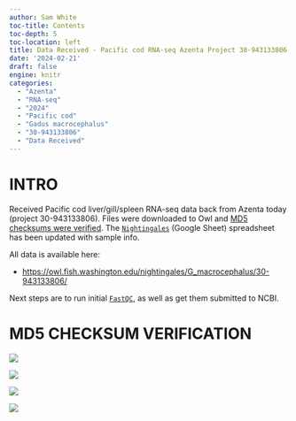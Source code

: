 ```yaml
---
author: Sam White
toc-title: Contents
toc-depth: 5
toc-location: left
title: Data Received - Pacific cod RNA-seq Azenta Project 30-943133806
date: '2024-02-21'
draft: false
engine: knitr
categories: 
  - "Azenta"
  - "RNA-seq"
  - "2024"
  - "Pacific cod"
  - "Gadus macrocephalus"
  - "30-943133806"
  - "Data Received"
---
```

# INTRO

Received Pacific cod liver/gill/spleen RNA-seq data back from Azenta today (project 30-943133806). Files were downloaded to Owl and [MD5 checksums were verified](#md5-checksum-verification). The [`Nightingales`](https://b.link/nightingales) (Google Sheet) spreadsheet has been updated with sample info.

All data is available here:

- [https://owl.fish.washington.edu/nightingales/G_macrocephalus/30-943133806/](https://owl.fish.washington.edu/nightingales/G_macrocephalus/30-943133806/)

Next steps are to run initial [`FastQC`](https://www.bioinformatics.babraham.ac.uk/projects/fastqc/), as well as get them submitted to NCBI.


# MD5 CHECKSUM VERIFICATION

::: {layout-nrow="2"}
![](md5-checksum-verification-01.png){fig-alt="Screenshot showing MD5 checksum verification of FastQ files."}

![](md5-checksum-verification-02.png){fig-alt="Screenshot showing MD5 checksum verification of FastQ files."}

![](md5-checksum-verification-03.png){fig-alt="Screenshot showing MD5 checksum verification of FastQ files."}

![](md5-checksum-verification-04.png){fig-alt="Screenshot showing MD5 checksum verification of FastQ files."}
:::
